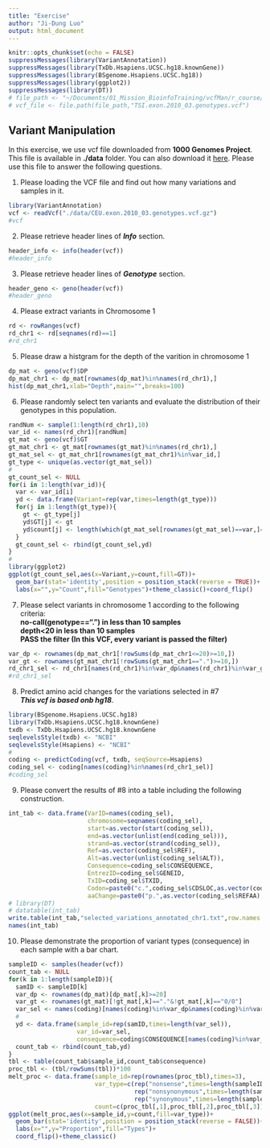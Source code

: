 ```yaml
---
title: "Exercise"
author: "Ji-Dung Luo"
output: html_document
---
```


```r
knitr::opts_chunk$set(echo = FALSE)
suppressMessages(library(VariantAnnotation))
suppressMessages(library(TxDb.Hsapiens.UCSC.hg18.knownGene))
suppressMessages(library(BSgenome.Hsapiens.UCSC.hg18))
suppressMessages(library(ggplot2))
suppressMessages(library(DT))
# file_path <- "~/Documents/01_Mission_BioinfoTraining/vcfMan/r_course/data"
# vcf_file <- file.path(file_path,"TSI.exon.2010_03.genotypes.vcf")
```

## Variant Manipulation

In this exercise, we use vcf file downloaded from **1000 Genomes Project**. This file is available in **./data** folder. You can also download it [here](ftp://ftp.1000genomes.ebi.ac.uk/vol1/ftp/pilot_data/release/2010_07/exon/snps/CEU.exon.2010_03.genotypes.vcf.gz). Please use this file to answer the following questions. 

1. Please loading the VCF file and find out how many variations and samples in it.
```r
library(VariantAnnotation)
vcf <- readVcf("./data/CEU.exon.2010_03.genotypes.vcf.gz")
#vcf
```

2. Please retrieve header lines of ***Info*** section. 
```r
header_info <- info(header(vcf))
#header_info
```

3. Please retrieve header lines of ***Genotype*** section. 
```r
header_geno <- geno(header(vcf))
#header_geno
```

4. Please extract variants in Chromosome 1
```r
rd <- rowRanges(vcf)
rd_chr1 <- rd[seqnames(rd)==1]
#rd_chr1
```

5. Please draw a histgram for the depth of the varition in chromosome 1
```r
dp_mat <- geno(vcf)$DP
dp_mat_chr1 <- dp_mat[rownames(dp_mat)%in%names(rd_chr1),]
hist(dp_mat_chr1,xlab="Depth",main="",breaks=100)
```

6. Please randomly select ten variants and evaluate the distribution of their genotypes in this population.
```r
randNum <- sample(1:length(rd_chr1),10)
var_id <- names(rd_chr1)[randNum]
gt_mat <- geno(vcf)$GT
gt_mat_chr1 <- gt_mat[rownames(gt_mat)%in%names(rd_chr1),]
gt_mat_sel <- gt_mat_chr1[rownames(gt_mat_chr1)%in%var_id,]
gt_type <- unique(as.vector(gt_mat_sel))
#
gt_count_sel <- NULL
for(i in 1:length(var_id)){
  var <- var_id[i]
  yd <- data.frame(Variant=rep(var,times=length(gt_type)))
  for(j in 1:length(gt_type)){
    gt <- gt_type[j]
    yd$GT[j] <- gt
    yd$count[j] <- length(which(gt_mat_sel[rownames(gt_mat_sel)==var,]==gt))
  }
  gt_count_sel <- rbind(gt_count_sel,yd)
}
#
library(ggplot2)
ggplot(gt_count_sel,aes(x=Variant,y=count,fill=GT))+
  geom_bar(stat='identity',position = position_stack(reverse = TRUE))+
  labs(x="",y="Count",fill="Genotypes")+theme_classic()+coord_flip()
```

7. Please select variants in chromosome 1 according to the following criteria:<br>
  **no-call(genotype==".") in less than 10 samples** <br>
  **depth<20 in less than 10 samples** <br>
  **PASS the filter (In this VCF, every variant is passed the filter)**
  
```r
var_dp <- rownames(dp_mat_chr1[!rowSums(dp_mat_chr1<=20)>=10,])
var_gt <- rownames(gt_mat_chr1[!rowSums(gt_mat_chr1==".")>=10,])
rd_chr1_sel <- rd_chr1[names(rd_chr1)%in%var_dp&names(rd_chr1)%in%var_gt&rd_chr1$FILTER=="PASS"]
#rd_chr1_sel
```

8. Predict amino acid changes for the variations selected in #7<br>
***This vcf is based onb hg18***.

```r
library(BSgenome.Hsapiens.UCSC.hg18)
library(TxDb.Hsapiens.UCSC.hg18.knownGene)
txdb <- TxDb.Hsapiens.UCSC.hg18.knownGene
seqlevelsStyle(txdb) <- "NCBI"
seqlevelsStyle(Hsapiens) <- "NCBI"
#
coding <- predictCoding(vcf, txdb, seqSource=Hsapiens)
coding_sel <- coding[names(coding)%in%names(rd_chr1_sel)]
#coding_sel
```

9. Please convert the results of #8 into a table including the following construction.

```r
int_tab <- data.frame(VarID=names(coding_sel),
                      chromosome=seqnames(coding_sel),
                      start=as.vector(start(coding_sel)),
                      end=as.vector(unlist(end(coding_sel))),
                      strand=as.vector(strand(coding_sel)),
                      Ref=as.vector(coding_sel$REF),
                      Alt=as.vector(unlist(coding_sel$ALT)),
                      Consequence=coding_sel$CONSEQUENCE,
                      EntrezID=coding_sel$GENEID,
                      TxID=coding_sel$TXID,
                      Codon=paste0("c.",coding_sel$CDSLOC,as.vector(coding_sel$REF),">",as.vector(unlist(coding_sel$ALT))),
                      aaChange=paste0("p.",as.vector(coding_sel$REFAA),coding_sel$PROTEINLOC,as.vector(unlist(coding_sel$VARAA))))
# library(DT)
# datatable(int_tab)
write.table(int_tab,"selected_variations_annotated_chr1.txt",row.names = FALSE,sep="\t",quote=FALSE)
names(int_tab)
```

10. Please demonstrate the proportion of variant types (consequence) in each sample with a bar chart.
```r
sampleID <- samples(header(vcf))
count_tab <- NULL
for(k in 1:length(sampleID)){
  samID <- sampleID[k]
  var_dp <- rownames(dp_mat)[dp_mat[,k]>=20]
  var_gt <- rownames(gt_mat)[!gt_mat[,k]=="."&!gt_mat[,k]=="0/0"]
  var_sel <- names(coding)[names(coding)%in%var_dp&names(coding)%in%var_gt]
  #
  yd <- data.frame(sample_id=rep(samID,times=length(var_sel)),
                   var_id=var_sel,
                   consequence=coding$CONSEQUENCE[names(coding)%in%var_sel])
  count_tab <- rbind(count_tab,yd)
}
tbl <- table(count_tab$sample_id,count_tab$consequence)
proc_tbl <- (tbl/rowSums(tbl))*100
melt_proc <- data.frame(sample_id=rep(rownames(proc_tbl),times=3),
                        var_type=c(rep("nonsense",times=length(sampleID)),
                                   rep("nonsynonymous",times=length(sampleID)),
                                   rep("synonymous",times=length(sampleID))),
                        count=c(proc_tbl[,1],proc_tbl[,2],proc_tbl[,3]))
ggplot(melt_proc,aes(x=sample_id,y=count,fill=var_type))+
  geom_bar(stat='identity',position = position_stack(reverse = FALSE))+
  labs(x="",y="Proportion",fill="Types")+
  coord_flip()+theme_classic()
```